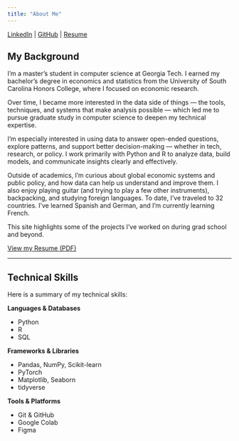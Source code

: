 ```yaml
---
title: "About Me"
---
```


<i class="fa-brands fa-linkedin"></i> [LinkedIn](https://linkedin.com/in/christopher-hynes) |
<i class="fa-brands fa-github"></i> [GitHub](https://github.com/hynesc) |
<i class="fa-solid fa-file-pdf"></i> [Resume](resume.pdf)

## My Background

I’m a master’s student in computer science at Georgia Tech. I earned my bachelor’s degree in economics and statistics from the University of South Carolina Honors College, where I focused on economic research.

Over time, I became more interested in the data side of things — the tools, techniques, and systems that make analysis possible — which led me to pursue graduate study in computer science to deepen my technical expertise.

I’m especially interested in using data to answer open-ended questions, explore patterns, and support better decision-making — whether in tech, research, or policy. I work primarily with Python and R to analyze data, build models, and communicate insights clearly and effectively.

Outside of academics, I’m curious about global economic systems and public policy, and how data can help us understand and improve them. I also enjoy playing guitar (and trying to play a few other instruments), backpacking, and studying foreign languages. To date, I've traveled to 32 countries. I’ve learned Spanish and German, and I’m currently learning French.

This site highlights some of the projects I’ve worked on during grad school and beyond.

[View my Resume (PDF)](resume.pdf)

---

## Technical Skills

Here is a summary of my technical skills:

**Languages & Databases**

* Python
* R
* SQL

**Frameworks & Libraries**

* Pandas, NumPy, Scikit-learn
* PyTorch
* Matplotlib, Seaborn
* tidyverse

**Tools & Platforms**

* Git & GitHub
* Google Colab
* Figma
